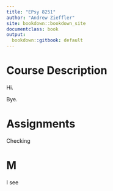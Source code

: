 ```yaml
---
title: "EPsy 8251"
author: "Andrew Zieffler"
site: bookdown::bookdown_site
documentclass: book
output:
  bookdown::gitbook: default
---
```


# Course Description

Hi.

Bye.


# Assignments

Checking


# M

I see

